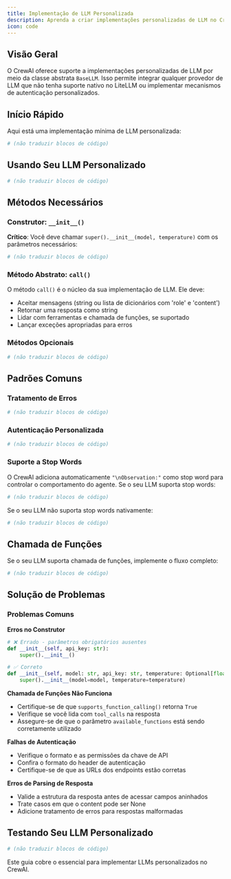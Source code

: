```yaml
---
title: Implementação de LLM Personalizada
description: Aprenda a criar implementações personalizadas de LLM no CrewAI.
icon: code
---
```


## Visão Geral

O CrewAI oferece suporte a implementações personalizadas de LLM por meio da classe abstrata `BaseLLM`. Isso permite integrar qualquer provedor de LLM que não tenha suporte nativo no LiteLLM ou implementar mecanismos de autenticação personalizados.

## Início Rápido

Aqui está uma implementação mínima de LLM personalizada:

```python
# (não traduzir blocos de código)
```

## Usando Seu LLM Personalizado

```python
# (não traduzir blocos de código)
```

## Métodos Necessários

### Construtor: `__init__()`

**Crítico**: Você deve chamar `super().__init__(model, temperature)` com os parâmetros necessários:

```python
# (não traduzir blocos de código)
```

### Método Abstrato: `call()`

O método `call()` é o núcleo da sua implementação de LLM. Ele deve:

- Aceitar mensagens (string ou lista de dicionários com 'role' e 'content')
- Retornar uma resposta como string
- Lidar com ferramentas e chamada de funções, se suportado
- Lançar exceções apropriadas para erros

### Métodos Opcionais

```python
# (não traduzir blocos de código)
```

## Padrões Comuns

### Tratamento de Erros

```python
# (não traduzir blocos de código)
```

### Autenticação Personalizada

```python
# (não traduzir blocos de código)
```

### Suporte a Stop Words

O CrewAI adiciona automaticamente `"\nObservation:"` como stop word para controlar o comportamento do agente. Se o seu LLM suporta stop words:

```python
# (não traduzir blocos de código)
```

Se o seu LLM não suporta stop words nativamente:

```python
# (não traduzir blocos de código)
```

## Chamada de Funções

Se o seu LLM suporta chamada de funções, implemente o fluxo completo:

```python
# (não traduzir blocos de código)
```

## Solução de Problemas

### Problemas Comuns

**Erros no Construtor**
```python
# ❌ Errado - parâmetros obrigatórios ausentes
def __init__(self, api_key: str):
    super().__init__()

# ✅ Correto
def __init__(self, model: str, api_key: str, temperature: Optional[float] = None):
    super().__init__(model=model, temperature=temperature)
```

**Chamada de Funções Não Funciona**
- Certifique-se de que `supports_function_calling()` retorna `True`
- Verifique se você lida com `tool_calls` na resposta
- Assegure-se de que o parâmetro `available_functions` está sendo corretamente utilizado

**Falhas de Autenticação**
- Verifique o formato e as permissões da chave de API
- Confira o formato do header de autenticação
- Certifique-se de que as URLs dos endpoints estão corretas

**Erros de Parsing de Resposta**
- Valide a estrutura da resposta antes de acessar campos aninhados
- Trate casos em que o content pode ser None
- Adicione tratamento de erros para respostas malformadas

## Testando Seu LLM Personalizado

```python
# (não traduzir blocos de código)
```

Este guia cobre o essencial para implementar LLMs personalizados no CrewAI.